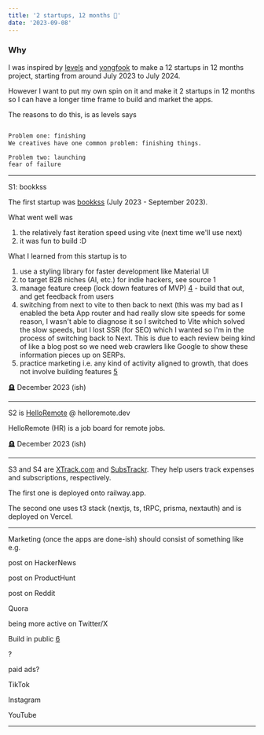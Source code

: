 ```yaml
---
title: '2 startups, 12 months 🍳'
date: '2023-09-08'
---
```


### Why

I was inspired by [levels](https://levels.io/12-startups-12-months) and [yongfook](https://blog.yongfook.com/12-startups-in-12-months.html) to make a 12 startups in 12 months project, starting from around July 2023 to July 2024.

However I want to put my own spin on it and make it 2 startups in 12 months so I can have a longer time frame to build and market the apps.

The reasons to do this, is as levels says

```md

Problem one: finishing
We creatives have one common problem: finishing things. 

Problem two: launching
fear of failure

```


---

S1: bookkss

The first startup was [bookkss](https://bookkss.com) (July 2023 - September 2023).

What went well was
1. the relatively fast iteration speed using vite (next time we'll use next)
2. it was fun to build :D

What I learned from this startup is to 
1. use a styling library for faster development like Material UI
2. to target B2B niches (AI, etc.) for indie hackers, see source 1
3. manage feature creep (lock down features of MVP) [4](https://fastercapital.com/content/Lean-Startup--Feature-Creep.html#Key-Takeaways-on-Lean-Startups-and-Feature-Creep) - build that out, and get feedback from users
4. switching from next to vite to then back to next (this was my bad as I enabled the beta App router and had really slow site speeds for some reason, I wasn't able to diagnose it so I switched to Vite which solved the slow speeds, but I lost SSR (for SEO) which I wanted so I'm in the process of switching back to Next. This is due to each review being kind of like a blog post so we need web crawlers like Google to show these information pieces up on SERPs. 
5. practice marketing i.e. any kind of activity aligned to growth, that does not involve building features [5](https://www.bannerbear.com/blog/one-year-of-marketing-a-saas-from-10k-to-20k-mrr/)


🪦 December 2023 (ish)

---

S2 is [HelloRemote](https://helloremote.dev) @ helloremote.dev

HelloRemote (HR) is a job board for remote jobs.

🪦 December 2023 (ish)

---

S3 and S4 are [XTrack.com](https://xtrack.ing) and [SubsTrackr](https://substrackr.com). They help users track expenses and subscriptions, respectively.

The first one is deployed onto railway.app.

The second one uses t3 stack (nextjs, ts, tRPC, prisma, nextauth) and is deployed on Vercel.

---

Marketing (once the apps are done-ish) should consist of something like e.g.

post on HackerNews

post on ProductHunt

post on Reddit

Quora

being more active on Twitter/X

Build in public [6](https://failory.com/blog/building-in-public)

?

paid ads?

TikTok

Instagram

YouTube

---

